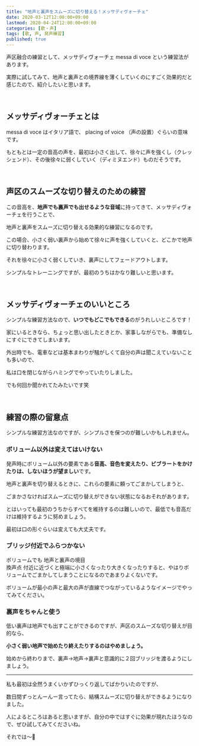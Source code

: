 ```yaml
---
title: "地声と裏声をスムーズに切り替える！メッサディヴォーチェ"
date: 2020-03-12T12:00:00+09:00
lastmod: 2020-04-24T12:00:00+09:00
categories: [歌・声]
tags: [歌, 声, 発声練習]
published: true
---
```


声区融合の練習として、メッサディヴォーチェ messa di voce という練習法があります。

実際に試してみて、地声と裏声との境界線を薄くしていくのにすごく効果的だと感じたので、紹介したいと思います。

<!--more-->

<br/>

## メッサディヴォーチェとは

messa di voce はイタリア語で、 placing of voice （声の設置）ぐらいの意味です。

もともとは一定の音高の声を、最初は小さく出して、徐々に声を強くし（クレッシェンド）、その後徐々に弱くしていく（ディミヌエンド）ものだそうです。

<br/>

## 声区のスムーズな切り替えのための練習

この音高を、**地声でも裏声でも出せるような音域**に持ってきて、メッサディヴォーチェを行うことで、

地声と裏声をスムーズに切り替える効果的な練習になるのです。

この場合、小さく弱い裏声から始めて徐々に声を強くしていくと、どこかで地声に切り替わります。

それを徐々に小さく弱くしていき、裏声にしてフェードアウトします。

シンプルなトレーニングですが、最初のうちはかなり難しいと思います。

<relpos link="uragoe-is-flexible" />

<br/>

## メッサディヴォーチェのいいところ

シンプルな練習方法なので、**いつでもどこでもできる**のがうれしいところです！

家にいるときなら、ちょっと思い出したときとか、家事しながらでも、準備なしにすぐにできてしまいます。

外出時でも、電車などは基本まわりが騒がしくて自分の声は聞こえていないことも多いので、

私は口を閉じながらハミングでやっていたりしました。

でも何回か聞かれてたみたいです笑

<br/>

## 練習の際の留意点

シンプルな練習方法なのですが、シンプルさを保つのが難しいかもしれません。

### ボリューム以外は変えてはいけない

発声時にボリューム以外の要素である**音高、音色を変えたり、ビブラートをかけたりは、しないほうが望ましい**です。

地声と裏声を切り替えるときに、これらの要素に頼ってごまかしてしまうと、

ごまかさなければスムーズに切り替えができない状態になるおそれがあります。

とはいっても最初のうちからすべてを維持するのは難しいので、最低でも音高だけは維持するように努めましょう。

最初は口の形ぐらいは変えても大丈夫です。

### ブリッジ付近でふらつかない

ボリュームでも
<tltp label="ブリッジ">地声と裏声の境目<br/>換声点</tltp>
付近に近づくと極端に小さくなったり大きくなったりすると、やはりボリュームでごまかしてしまうことになるのであまりよくないです。

ボリュームが最小の声と最大の声が直線でつながっているようなイメージでやってみてください。

### 裏声をちゃんと使う

低い裏声は地声でも出すことができるのですが、声区のスムーズな切り替えが目的なら、

**小さく弱い地声で始めたり終えたりするのはやめましょう。**

始めから終わりまで、裏声→地声→裏声と意識的に２回ブリッジを渡るようにしましょう。

<relpos link="ie-hasse-renshu" />

---

私も最初は全然うまくいかずひっくり返してばかりいたのですが、

数日間ずっとんーんー言ってたら、結構スムーズに切り替えができるようになりました。

人によるところはあると思いますが、自分の中ではすぐに効果が現れたほうなので、ぜひ試してみてくださいね。

それでは～👋
